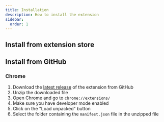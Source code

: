 ```yaml
---
title: Installation
description: How to install the extension
sidebar:
  order: 1
---
```



## Install from extension store

<ChromeWebstore />

## Install from GitHub

### Chrome

1. Download the [latest release](https://github.com/DanSnow/hoarder-pipette/releases/latest) of the extension from GitHub
2. Unzip the downloaded file
3. Open Chrome and go to `chrome://extensions/`
4. Make sure you have developer mode enabled
5. Click on the "Load unpacked" button
6. Select the folder containing the `manifest.json` file in the unzipped file
